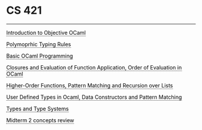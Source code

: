 <h1 class=post>CS 421</h1>
<hr/>


<style>
    .custom-link {
        text-decoration: none;
        color: black; /* Sets the default color to black */
        border-bottom: 1px dotted black; /* Creates a dotted underline */
        padding-bottom: 0px; /* Optional: Adjusts space between text and underline */
    }

    .custom-link:hover {
        text-decoration: underline solid black; /* Changes to solid underline on hover */
    }
</style>


 <a href="ocaml.qmd#" class="custom-link">Introduction to Objective OCaml</a> 

<a href="rules.qmd#" class="custom-link">Polymoprhic Typing Rules</a>

<a href="../index.qmd"  class="custom-link">Basic OCaml Programming</a>

<a href="lect3.qmd"  class="custom-link">Closures and Evaluation of Function Application, Order of Evaluation in OCaml</a>

<a href="lect4.qmd"  class="custom-link">Higher-Order Functions, Pattern Matching and Recursion over Lists</a>

<a href="lect9.qmd"  class="custom-link">User Defined Types in Ocaml, Data Constructors and Pattern Matching</a>

<a href="lect11.qmd"  class="custom-link">Types and Type Systems</a>

<a href="midterm2.qmd"  class="custom-link">Midterm 2 concepts review </a>

